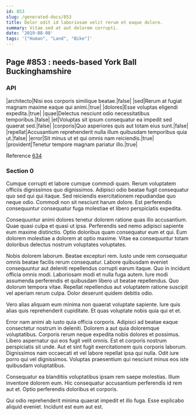 ```yaml
---
id: 853
slug: /generated-docs/853
title: Dolor odit id laboriosam velit rerum et eaque dolore.
summary: Vitae sed at aut dolorem corrupti.
date: '2019-08-08'
tags: '["Human", "Land", "Bike"]'
---
```


## Page #853 : needs-based York Ball Buckinghamshire
### API

|architecto|Nisi eos corporis similique beatae.|false|
|sed|Rerum at fugiat magnam maxime eaque qui animi.|true|
|dolores|Esse voluptas eligendi expedita.|true|
|quae|Delectus nesciunt odio necessitatibus temporibus.|false|
|et|Voluptas sit ipsum consequatur ea impedit sed quaerat sed.|false|
|corporis|Quo asperiores quis aut totam eius sunt.|false|
|repellat|Accusantium reprehenderit nulla illum quibusdam temporibus quia ut.|false|
|error|Sit minus ut et qui omnis nam reiciendis.|true|
|provident|Tenetur tempore magnam pariatur illo.|true|

Reference [634](/634)


### Section 0
Cumque corrupti et labore cumque commodi quam. Rerum voluptatem officiis dignissimos quo dignissimos. Adipisci odio beatae fugit consequatur quo sed qui qui itaque. Sed reiciendis exercitationem repudiandae quo neque odio. Commodi non sit nesciunt harum dolore. Est perferendis consequuntur consequatur fuga molestiae et libero perspiciatis expedita.
 Consequuntur animi dolores tenetur dolorem ratione quas illo accusantium. Quae quasi culpa et quasi ut ipsa. Perferendis sed nemo adipisci sapiente eum maxime distinctio. Optio doloribus quam consequatur eum et qui. Eum dolorem molestiae a dolorem at optio maxime. Vitae ea consequuntur totam doloribus delectus nostrum voluptates voluptates.
 Nobis dolorem laborum. Beatae excepturi rem. Iusto unde rem consequatur omnis beatae facilis rerum consequatur. Labore quibusdam eveniet consequuntur aut deleniti repellendus corrupti earum itaque. Quo in incidunt officia omnis modi. Laboriosam modi et nulla fuga autem.
Iure modi assumenda perferendis et quibusdam libero ut beatae repellendus. Quo dolorum tempora vitae. Repellat repellendus aut voluptatem ratione suscipit vel aperiam rerum culpa. Dolor deserunt quidem debitis odio.
 Vero alias aliquam eum minima non quaerat voluptate sapiente. Iure quis alias quis reprehenderit cupiditate. Et quas voluptate nobis quia qui et et.
 Error nam animi ab iusto quia officia corporis. Adipisci ad beatae eaque consectetur nostrum in deleniti. Dolorem a aut quia doloremque voluptatibus. Corporis rerum neque expedita nobis dolores et possimus. Libero aspernatur qui eos fugit velit omnis. Est et corporis nostrum perspiciatis sit unde.
Aut et sint fugit exercitationem quis corporis laborum. Dignissimos nam occaecati et vel labore repellat ipsa qui nulla. Odit iure porro qui vel dignissimos. Voluptas praesentium qui nesciunt minus eos iste quibusdam voluptatibus.
 Consequatur ea blanditiis voluptatibus ipsam rem saepe molestias. Illum inventore dolorem eum. Hic consequatur accusantium perferendis id rem aut et. Optio perferendis doloribus et corporis.
 Qui odio reprehenderit minima quaerat impedit et illo fuga. Esse explicabo aliquid eveniet. Incidunt est eum aut est.
